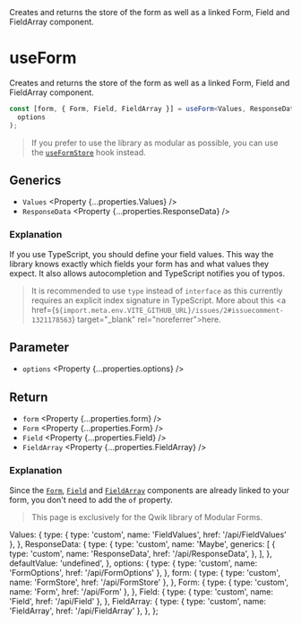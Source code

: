 
<Title>useForm</Title>
<Description>
  Creates and returns the store of the form as well as a linked Form, Field and
  FieldArray component.
</Description>

# useForm

<Qwik block>

Creates and returns the store of the form as well as a linked Form, Field and FieldArray component.

```ts
const [form, { Form, Field, FieldArray }] = useForm<Values, ResponseData>(
  options
);
```

> If you prefer to use the library as modular as possible, you can use the <A href="/api/useFormStore">`useFormStore`</A> hook instead.

## Generics

- `Values` <Property {...properties.Values} />
- `ResponseData` <Property {...properties.ResponseData} />

### Explanation

If you use TypeScript, you should define your field values. This way the library knows exactly which fields your form has and what values they expect. It also allows autocompletion and TypeScript notifies you of typos.

> It is recommended to use `type` instead of `interface` as this currently requires an explicit index signature in TypeScript. More about this <a href={`${import.meta.env.VITE_GITHUB_URL}/issues/2#issuecomment-1321178563`} target="\_blank" rel="noreferrer">here</a>.

## Parameter

- `options` <Property {...properties.options} />

## Return

- `form` <Property {...properties.form} />
- `Form` <Property {...properties.Form} />
- `Field` <Property {...properties.Field} />
- `FieldArray` <Property {...properties.FieldArray} />

### Explanation

Since the <A href="/api/Form">`Form`</A>, <A href="/api/Form">`Field`</A> and <A href="/api/Form">`FieldArray`</A> components are already linked to your form, you don't need to add the `of` property.

</Qwik>

<Solid block>

> This page is exclusively for the Qwik library of Modular Forms.

</Solid>

  Values: {
    type: { type: 'custom', name: 'FieldValues', href: '/api/FieldValues' },
  },
  ResponseData: {
    type: {
      type: 'custom',
      name: 'Maybe',
      generics: [
        {
          type: 'custom',
          name: 'ResponseData',
          href: '/api/ResponseData',
        },
      ],
    },
    defaultValue: 'undefined',
  },
  options: {
    type: { type: 'custom', name: 'FormOptions', href: '/api/FormOptions' },
  },
  form: {
    type: { type: 'custom', name: 'FormStore', href: '/api/FormStore' },
  },
  Form: {
    type: { type: 'custom', name: 'Form', href: '/api/Form' },
  },
  Field: {
    type: { type: 'custom', name: 'Field', href: '/api/Field' },
  },
  FieldArray: {
    type: { type: 'custom', name: 'FieldArray', href: '/api/FieldArray' },
  },
};

